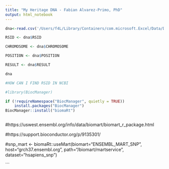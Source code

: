 ```yaml
---
title: "My Heritage DNA - Fabian Alvarez-Primo, PhD"
output: html_notebook
---
```


```r
dna<-read.csv('/Users/f4L/Library/Containers/com.microsoft.Excel/Data/Downloads/DNA/FAP_RAW_DNA.csv')

RSID <- dna$RSID

CHROMOSOME <- dna$CHROMOSOME

POSITION <- dna$POSITION

RESULT <- dna$RESULT

dna

#HOW CAN I FIND RSID IN NCBI
```


```r
#library(BiocManager)

if (!requireNamespace("BiocManager", quietly = TRUE))
    install.packages("BiocManager")
BiocManager::install("biomaRt")
```


```r

```

#https://uswest.ensembl.org/info/data/biomart/biomart_r_package.html

#https://support.bioconductor.org/p/9135301/

#snp_mart <- biomaRt::useMart(biomart="ENSEMBL_MART_SNP", host="grch37.ensembl.org", path="/biomart/martservice", dataset="hsapiens_snp")


```
